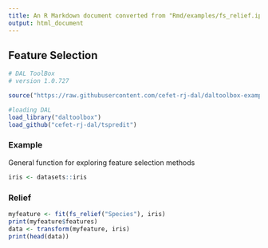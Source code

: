 ```yaml
---
title: An R Markdown document converted from "Rmd/examples/fs_relief.ipynb"
output: html_document
---
```


## Feature Selection

```r
# DAL ToolBox
# version 1.0.727

source("https://raw.githubusercontent.com/cefet-rj-dal/daltoolbox-examples/main/jupyter.R")

#loading DAL
load_library("daltoolbox") 
load_github("cefet-rj-dal/tspredit")
```

### Example
General function for exploring feature selection methods

```r
iris <- datasets::iris
```

### Relief

```r
myfeature <- fit(fs_relief("Species"), iris)
print(myfeature$features)
data <- transform(myfeature, iris)
print(head(data))
```

